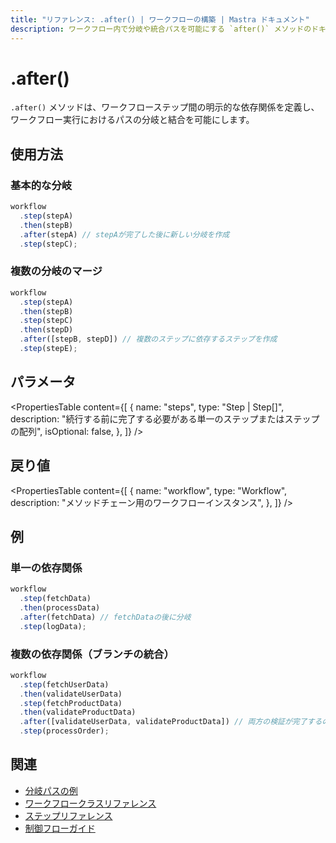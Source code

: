 ```yaml
---
title: "リファレンス: .after() | ワークフローの構築 | Mastra ドキュメント"
description: ワークフロー内で分岐や統合パスを可能にする `after()` メソッドのドキュメント。
---
```


# .after()

`.after()` メソッドは、ワークフローステップ間の明示的な依存関係を定義し、ワークフロー実行におけるパスの分岐と結合を可能にします。

## 使用方法

### 基本的な分岐

```typescript
workflow
  .step(stepA)
  .then(stepB)
  .after(stepA) // stepAが完了した後に新しい分岐を作成
  .step(stepC);
```

### 複数の分岐のマージ

```typescript
workflow
  .step(stepA)
  .then(stepB)
  .step(stepC)
  .then(stepD)
  .after([stepB, stepD]) // 複数のステップに依存するステップを作成
  .step(stepE);
```

## パラメータ

<PropertiesTable
  content={[
    {
      name: "steps",
      type: "Step | Step[]",
      description:
        "続行する前に完了する必要がある単一のステップまたはステップの配列",
      isOptional: false,
    },
  ]}
/>

## 戻り値

<PropertiesTable
  content={[
    {
      name: "workflow",
      type: "Workflow",
      description: "メソッドチェーン用のワークフローインスタンス",
    },
  ]}
/>

## 例

### 単一の依存関係

```typescript
workflow
  .step(fetchData)
  .then(processData)
  .after(fetchData) // fetchDataの後に分岐
  .step(logData);
```

### 複数の依存関係（ブランチの統合）

```typescript
workflow
  .step(fetchUserData)
  .then(validateUserData)
  .step(fetchProductData)
  .then(validateProductData)
  .after([validateUserData, validateProductData]) // 両方の検証が完了するのを待つ
  .step(processOrder);
```

## 関連

- [分岐パスの例](../../examples/workflows/branching-paths.mdx)
- [ワークフロークラスリファレンス](./workflow.mdx)
- [ステップリファレンス](./step-class.mdx)
- [制御フローガイド](../../docs/workflows/control-flow.mdx)
